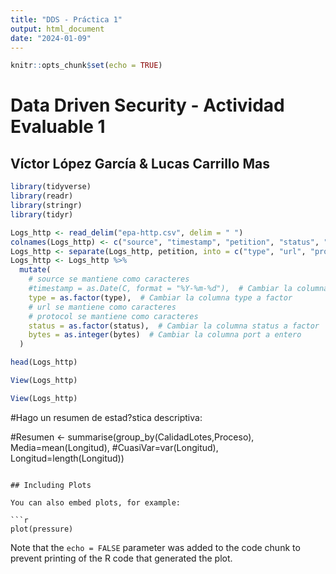 ```yaml
---
title: "DDS - Práctica 1"
output: html_document
date: "2024-01-09"
---
```


```r
knitr::opts_chunk$set(echo = TRUE)
```

# Data Driven Security - Actividad Evaluable 1

## Víctor López García & Lucas Carrillo Mas

```r
library(tidyverse)
library(readr)
library(stringr)
library(tidyr)
```

```r
Logs_http <- read_delim("epa-http.csv", delim = " ")
colnames(Logs_http) <- c("source", "timestamp", "petition", "status", "bytes")
Logs_http <- separate(Logs_http, petition, into = c("type", "url", "protocol"), sep = " ")
Logs_http <- Logs_http %>%
  mutate(
    # source se mantiene como caracteres
    #timestamp = as.Date(C, format = "%Y-%m-%d"),  # Cambiar la columna timestamp a fecha
    type = as.factor(type),  # Cambiar la columna type a factor
    # url se mantiene como caracteres
    # protocol se mantiene como caracteres
    status = as.factor(status),  # Cambiar la columna status a factor
    bytes = as.integer(bytes)  # Cambiar la columna port a entero
  )

head(Logs_http)
```
```r
View(Logs_http)
```

```r
View(Logs_http)
```
#Hago un resumen de estad?stica descriptiva:

#Resumen <- summarise(group_by(CalidadLotes,Proceso), Media=mean(Longitud),
                    #CuasiVar=var(Longitud), Longitud=length(Longitud))
```

## Including Plots

You can also embed plots, for example:

```r
plot(pressure)
```

Note that the `echo = FALSE` parameter was added to the code chunk to prevent printing of the R code that generated the plot.

